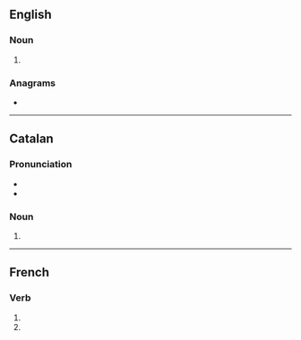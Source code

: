 {{also|Axons|àxons}}
==English==

===Noun===
{{head|en|noun form}}

# {{plural of|en|axon}}

===Anagrams===
* {{anagrams|en|a=anosx|Axson|Naxos|Saxon}}

----

==Catalan==

===Pronunciation===
* {{ca-IPA|aksóns}}
* {{rhymes|ca|ons}}

===Noun===
{{head|ca|noun plural form|g=m-p}}

# {{inflection of|ca|axó||p}}

----

==French==

===Verb===
{{head|fr|verb form}}

# {{inflection of|fr|axer||1|p|pres|indc}}
# {{inflection of|fr|axer||1|p|impr}}